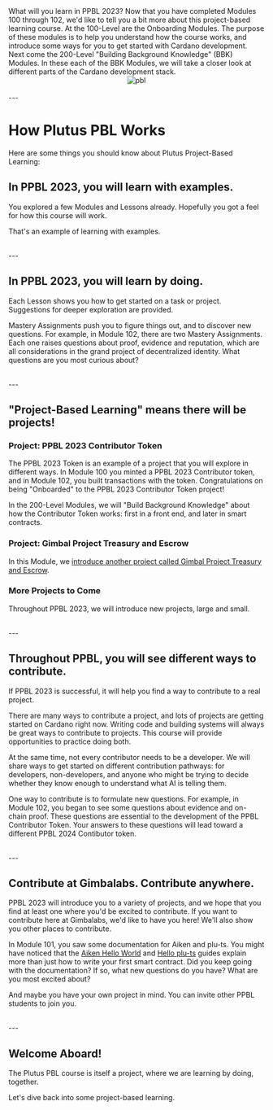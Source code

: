 
<Grid templateColumns="repeat(2, 1fr)" gap={5}>
  <GridItem>
    <Heading size="2xl">What will you learn in PPBL 2023?</Heading>
    <Text>
      Now that you have completed Modules 100 through 102, we'd like to tell you a bit more about this project-based
      learning course.
    </Text>
    <Text>
      At the 100-Level are the Onboarding Modules. The purpose of these modules is to help you understand how the course works, and introduce some ways for you to get started with Cardano development.
    </Text>
    <Text>
      Next come the 200-Level "Building Background Knowledge" (BBK) Modules. In these each of the BBK Modules, we will take a closer look at different parts of the Cardano development stack.
    </Text>
  </GridItem>
  <Center>
    <Image src="/PBLFramework.png" alt="pbl" width={300} height={300} />
  </Center>
</Grid>

<br />
---

# How Plutus PBL Works
Here are some things you should know about Plutus Project-Based Learning:

## In PPBL 2023, you will learn with examples.

You explored a few Modules and Lessons already. Hopefully you got a feel for how this course will work.

That's an example of learning with examples.

<br />
---

## In PPBL 2023, you will learn by doing.

Each Lesson shows you how to get started on a task or project. Suggestions for deeper exploration are provided.

Mastery Assignments push you to figure things out, and to discover new questions. For example, in Module 102, there are two Mastery Assignments. Each one raises questions about proof, evidence and reputation, which are all considerations in the grand project of decentralized identity. What questions are you most curious about?

<br />
---

## "Project-Based Learning" means there will be projects!

### Project: PPBL 2023 Contributor Token

The PPBL 2023 Token is an example of a project that you will explore in different ways. In Module 100 you minted a PPBL 2023 Contributor token, and in Module 102, you built transactions with the token. Congratulations on being "Onboarded" to the PPBL 2023 Contributor Token project!

In the 200-Level Modules, we will "Build Background Knowledge" about how the Contributor Token works: first in a front end, and later in smart contracts.

### Project: Gimbal Project Treasury and Escrow

In this Module, we [introduce another project called Gimbal Project Treasury and Escrow](/modules/103/commit).

### More Projects to Come

Throughout PPBL 2023, we will introduce new projects, large and small.

<br />
---

## Throughout PPBL, you will see different ways to contribute.

If PPBL 2023 is successful, it will help you find a way to contribute to a real project.

There are many ways to contribute a project, and lots of projects are getting started on Cardano right now. Writing code and building systems will always be great ways to contribute to projects. This course will provide opportunities to practice doing both.

At the same time, not every contributor needs to be a developer. We will share ways to get started on different contribution pathways: for developers, non-developers, and anyone who might be trying to decide whether they know enough to understand what AI is telling them.

One way to contribute is to formulate new questions. For example, in Module 102, you began to see some questions about evidence and on-chain proof. These questions are essential to the development of the PPBL Contributor Token. Your answers to these questions will lead toward a different PPBL 2024 Contibutor token.

<br />
---

## Contribute at Gimbalabs. Contribute anywhere.

PPBL 2023 will introduce you to a variety of projects, and we hope that you find at least one where you'd be excited to contribute. If you want to contribute here at Gimbalabs, we'd like to have you here! We'll also show you other places to contribute.

In Module 101, you saw some documentation for Aiken and plu-ts. You might have noticed that the [Aiken Hello World](https://aiken-lang.org/example--hello-world#getting-funds) and [Hello plu-ts](https://pluts.harmoniclabs.tech/docs/examples/Hello%20World#deployng-the-contract) guides explain more than just how to write your first smart contract. Did you keep going with the documentation? If so, what new questions do you have? What are you most excited about?

And maybe you have your own project in mind. You can invite other PPBL students to join you.

<br />
---

## Welcome Aboard!

The Plutus PBL course is itself a project, where we are learning by doing, together.

Let's dive back into some project-based learning.

